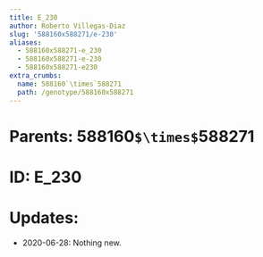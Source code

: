 ```yaml
---
title: E_230
author: Roberto Villegas-Diaz
slug: '588160x588271/e-230'
aliases:
  - 588160x588271-e_230
  - 588160x588271-e-230
  - 588160x588271-e230
extra_crumbs:
  name: 588160`\times`588271
  path: /genotype/588160x588271
---
```


# **Parents**: 588160`$\times$`588271
# **ID**: E_230
# **Updates**: 
 - 2020-06-28: Nothing new.
